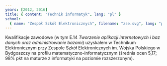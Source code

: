```yaml
---
years: [2012, 2016]
title: { content: "Technik informatyk", lang: "pl" }
school:
  { name: "Zespół Szkół Elektronicznych", filename: "zse.svg", lang: "pl" }
---
```


Kwalifikacje zawodowe (w tym E.14 <em>Tworzenie aplikacji internetowych i baz danych oraz administrowanie bazami</em>) uzyskałem w Technikum Elektronicznym przy Zespole Szkół Elektronicznych im. Wojska Polskiego w Bydgoszczy na profilu matematyczno-informatycznym (średnia ocen 5,17; 98% pkt na maturze z informatyki na poziomie rozszerzonym).
